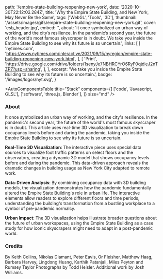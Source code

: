   path: '/empire-state-building-reopening-new-york',
  date: '2020-10-30T22:12:03.284Z',
  title: 'Why the Empire State Building, and New York, May Never Be the Same',
  tags: ['WebGL', 'Tools', '3D'],
  thumbnail: '/assets/images/gifs/empire-state-building-reopening-new-york.gif',
  cover: 'esb_header.jpg',
  embed: '',
  about:
    'It once symbolized an urban way of working, and the city’s resilience. In the pandemic’s second year, the future of the world’s most famous skyscraper is in doubt. We take you inside the Empire State Building to see why its future is so uncertain.',
  links: [
    [
      'nytimes.com',
      'https://www.nytimes.com/interactive/2021/09/15/nyregion/empire-state-building-reopening-new-york.html',
    ],
    [
      'Print',
      'https://drive.google.com/drive/folders/1senyJe7NBHRCYrO6RyF0qjdleJ2nTZP7?usp=sharing',
    ],
  ],
  excerpt:
    'We take you inside the Empire State Building to see why its future is so uncertain.',
  badge: '/images/logos/nyt.svg',
}

<AutoComponentsTable
  title="Stack"
  components={[
    ['code', 'Javascript, GLSL'],
    ['software', 'three.js, Blender'],
  ]}
  size="md"
/>

### About

It once symbolized an urban way of working, and the city's resilience. In the pandemic's second year, the future of the world's most famous skyscraper is in doubt. This article uses real-time 3D visualization to break down occupancy levels before and during the pandemic, taking you inside the Empire State Building to see why its future is so uncertain.

**Real-Time 3D Visualization**: The interactive piece uses special data sources to visualize foot traffic patterns on select floors and the observatory, creating a dynamic 3D model that shows occupancy levels before and during the pandemic. This data-driven approach reveals the dramatic changes in building usage as New York City adapted to remote work.

**Data-Driven Analysis**: By combining occupancy data with 3D building models, the visualization demonstrates how the pandemic fundamentally altered the Empire State Building's role in urban life. The interactive elements allow readers to explore different floors and time periods, understanding the building's transformation from a bustling workplace to a symbol of pre-pandemic normalcy.

**Urban Impact**: The 3D visualization helps illustrate broader questions about the future of urban workspaces, using the Empire State Building as a case study for how iconic skyscrapers might need to adapt in a post-pandemic world.

### Credits

By Keith Collins, Nikolas Diamant, Peter Eavis, Or Fleisher, Matthew Haag, Barbara Harvey, Lingdong Huang, Karthik Patanjali, Miles Peyton and Rumsey Taylor
Photographs by Todd Heisler.
Additional work by Josh Williams.
